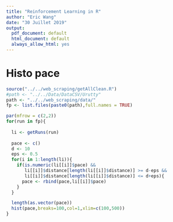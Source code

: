 ---
title: "Reinforcement Learning in R"
author: "Eric Wang"
date: "30 Juillet 2019"
output:
  pdf_document: default
  html_document: default
  always_allow_html: yes
---


# Histo pace

```{r}
source("../../web_scraping/getAllClean.R")
#path <- "../../Data/DataCSV/Urutty"
path <- "../../web_scraping/data/"
fp <- list.files(paste0(path),full.names = TRUE)
```


```{r}
par(mfrow = c(2,2))
for(run in fp){
  
  li <- getRuns(run)
  
  pace <- c()
  d <- 10
  eps <- 0.5
  for(i in 1:length(li)){
    if(is.numeric(li[[i]]$pace) && 
       li[[i]]$distance[length(li[[i]]$distance)] >= d-eps && 
       li[[i]]$distance[length(li[[i]]$distance)] <= d+eps){
      pace <- rbind(pace,li[[i]]$pace)
    }
  }

  length(as.vector(pace))
  hist(pace,breaks=100,col=1,xlim=c(100,500))
}
```

















